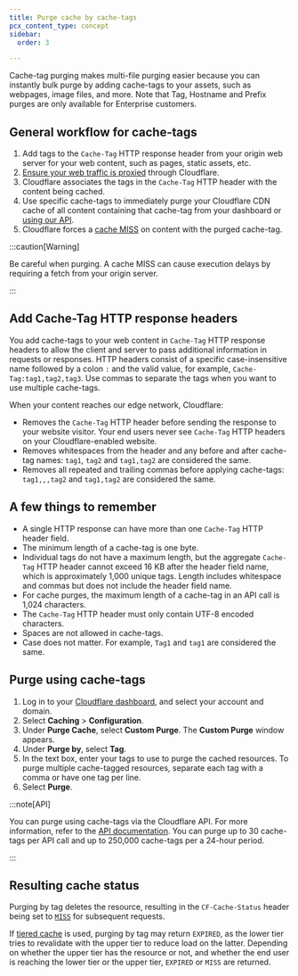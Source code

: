 ```yaml
---
title: Purge cache by cache-tags
pcx_content_type: concept
sidebar:
  order: 3

---
```


Cache-tag purging makes multi-file purging easier because you can instantly bulk purge by adding cache-tags to your assets, such as webpages, image files, and more. Note that Tag, Hostname and Prefix purges are only available for Enterprise customers.

## General workflow for cache-tags

1. Add tags to the `Cache-Tag` HTTP response header from your origin web server for your web content, such as pages, static assets, etc.
2. [Ensure your web traffic is proxied](/dns/manage-dns-records/reference/proxied-dns-records/) through Cloudflare.
3. Cloudflare associates the tags in the `Cache-Tag` HTTP header with the content being cached.
4. Use specific cache-tags to immediately purge your Cloudflare CDN cache of all content containing that cache-tag from your dashboard or [using our API](/api/operations/zone-purge).
5. Cloudflare forces a [cache MISS](/cache/concepts/cache-responses/#miss) on content with the purged cache-tag.

:::caution[Warning]


Be careful when purging. A cache MISS can cause execution delays by requiring a fetch from your origin server.


:::

## Add Cache-Tag HTTP response headers

You add cache-tags to your web content in `Cache-Tag` HTTP response headers to allow the client and server to pass additional information in requests or responses. HTTP headers consist of a specific case-insensitive name followed by a colon `:` and the valid value, for example, `Cache-Tag:tag1,tag2,tag3`. Use commas to separate the tags when you want to use multiple cache-tags.

When your content reaches our edge network, Cloudflare:

* Removes the `Cache-Tag` HTTP header before sending the response to your website visitor. Your end users never see `Cache-Tag` HTTP headers on your Cloudflare-enabled website.
* Removes whitespaces from the header and any before and after cache-tag names: `tag1`, `tag2` and `tag1,tag2` are considered the same.
* Removes all repeated and trailing commas before applying cache-tags: `tag1,,,tag2` and `tag1,tag2` are considered the same.

## A few things to remember

* A single HTTP response can have more than one `Cache-Tag` HTTP header field.
* The minimum length of a cache-tag is one byte.
* Individual tags do not have a maximum length, but the aggregate `Cache-Tag` HTTP header cannot exceed 16 KB after the header field name, which is approximately 1,000 unique tags. Length includes whitespace and commas but does not include the header field name.
* For cache purges, the maximum length of a cache-tag in an API call is 1,024 characters.
* The `Cache-Tag` HTTP header must only contain UTF-8 encoded characters.
* Spaces are not allowed in cache-tags.
* Case does not matter. For example, `Tag1` and `tag1` are considered the same.

## Purge using cache-tags

1. Log in to your [Cloudflare dashboard](https://dash.cloudflare.com/login), and select your account and domain.
2. Select **Caching** > **Configuration**.
3. Under **Purge Cache**, select **Custom Purge**. The **Custom Purge** window appears.
4. Under **Purge by**, select **Tag**.
5. In the text box, enter your tags to use to purge the cached resources. To purge multiple cache-tagged resources, separate each tag with a comma or have one tag per line.
6. Select **Purge**.

:::note[API]


You can purge using cache-tags via the Cloudflare API. For more information, refer to the [API documentation](/api/operations/zone-purge). You can purge up to 30 cache-tags per API call and up to 250,000 cache-tags per a 24-hour period.


:::

## Resulting cache status

Purging by tag deletes the resource, resulting in the `CF-Cache-Status` header being set to [`MISS`](/cache/concepts/cache-responses/#miss) for subsequent requests.

If [tiered cache](/cache/how-to/tiered-cache/) is used, purging by tag may return `EXPIRED`, as the lower tier tries to revalidate with the upper tier to reduce load on the latter.
Depending on whether the upper tier has the resource or not, and whether the end user is reaching the lower tier or the upper tier, `EXPIRED` or `MISS` are returned.
